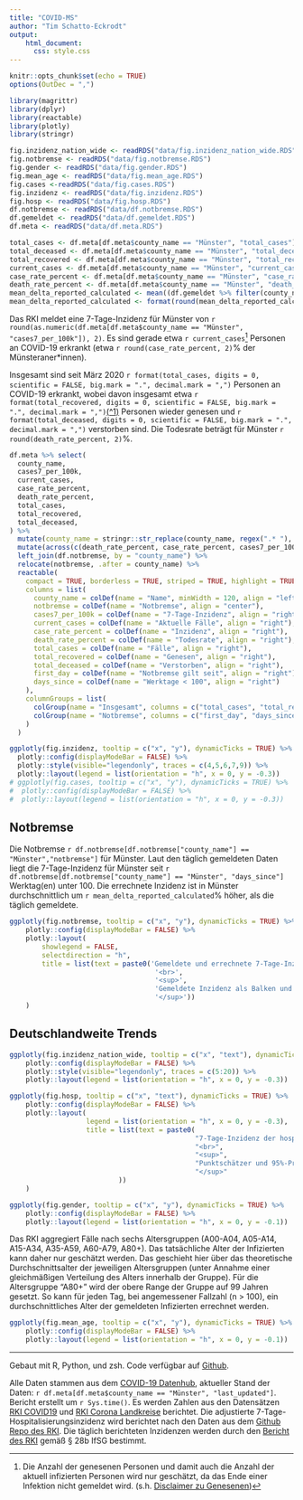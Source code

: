 ```yaml
---
title: "COVID-MS"
author: "Tim Schatto-Eckrodt"
output: 
    html_document:
      css: style.css
---
```


```r
knitr::opts_chunk$set(echo = TRUE)
options(OutDec = ",")

library(magrittr)
library(dplyr)
library(reactable)
library(plotly)
library(stringr)

fig.inzidenz_nation_wide <- readRDS("data/fig.inzidenz_nation_wide.RDS")
fig.notbremse <- readRDS("data/fig.notbremse.RDS")
fig.gender <- readRDS("data/fig.gender.RDS")
fig.mean_age <- readRDS("data/fig.mean_age.RDS")
fig.cases <-readRDS("data/fig.cases.RDS")
fig.inzidenz <- readRDS("data/fig.inzidenz.RDS")
fig.hosp <- readRDS("data/fig.hosp.RDS")
df.notbremse <- readRDS("data/df.notbremse.RDS")
df.gemeldet <- readRDS("data/df.gemeldet.RDS")
df.meta <- readRDS("data/df.meta.RDS")

total_cases <- df.meta[df.meta$county_name == "Münster", "total_cases"]
total_deceased <- df.meta[df.meta$county_name == "Münster", "total_deceased"]
total_recovered <- df.meta[df.meta$county_name == "Münster", "total_recovered"]
current_cases <- df.meta[df.meta$county_name == "Münster", "current_cases"]
case_rate_percent <- df.meta[df.meta$county_name == "Münster", "case_rate_percent"]
death_rate_percent <- df.meta[df.meta$county_name == "Münster", "death_rate_percent"]
mean_delta_reported_calculated <- mean((df.gemeldet %>% filter(county_name == "Münster", !is.na(i_reported)) %>% mutate(delta_p = (i_calculated-i_reported)/i_reported))$delta_p)
mean_delta_reported_calculated <- format(round(mean_delta_reported_calculated*100, 2), nsmall = 2)

```

Das RKI meldet eine 7-Tage-Inzidenz für Münster von ```r round(as.numeric(df.meta[df.meta$county_name == "Münster", "cases7_per_100k"]), 2)```. Es sind gerade etwa ```r current_cases```[^note_estimated] Personen an COVID-19 erkrankt (etwa ```r round(case_rate_percent, 2)```% der Münsteraner*innen).

Insgesamt sind seit März 2020 ```r format(total_cases, digits = 0, scientific = FALSE, big.mark = ".", decimal.mark = ",")``` Personen an COVID-19 erkrankt, wobei davon insgesamt etwa ```r format(total_recovered, digits = 0, scientific = FALSE, big.mark = ".", decimal.mark = ",")```[\(^1\)](#fn1) Personen wieder genesen und ```r format(total_deceased, digits = 0, scientific = FALSE, big.mark = ".", decimal.mark = ",")``` verstorben sind. Die Todesrate beträgt für Münster ```r round(death_rate_percent, 2)```%.

```r

df.meta %>% select(
  county_name, 
  cases7_per_100k, 
  current_cases,
  case_rate_percent,
  death_rate_percent,
  total_cases, 
  total_recovered, 
  total_deceased,
) %>% 
  mutate(county_name = stringr::str_replace(county_name, regex(".* "), "")) %>% 
  mutate(across(c(death_rate_percent, case_rate_percent, cases7_per_100k), ~ format(round(.x, 2), nsmall = 2))) %>% 
  left_join(df.notbremse, by = "county_name") %>% 
  relocate(notbremse, .after = county_name) %>% 
  reactable(
    compact = TRUE, borderless = TRUE, striped = TRUE, highlight = TRUE,
    columns = list(
      county_name = colDef(name = "Name", minWidth = 120, align = "left"),
      notbremse = colDef(name = "Notbremse", align = "center"),
      cases7_per_100k = colDef(name = "7-Tage-Inzidenz", align = "right"),
      current_cases = colDef(name = "Aktuelle Fälle", align = "right"),
      case_rate_percent = colDef(name = "Inzidenz", align = "right"),
      death_rate_percent = colDef(name = "Todesrate", align = "right"),
      total_cases = colDef(name = "Fälle", align = "right"),
      total_recovered = colDef(name = "Genesen", align = "right"),
      total_deceased = colDef(name = "Verstorben", align = "right"),
      first_day = colDef(name = "Notbremse gilt seit", align = "right"),
      days_since = colDef(name = "Werktage < 100", align = "right")
    ),
    columnGroups = list(
      colGroup(name = "Insgesamt", columns = c("total_cases", "total_recovered", "total_deceased")),
      colGroup(name = "Notbremse", columns = c("first_day", "days_since"))
    )
  )
```

```r
ggplotly(fig.inzidenz, tooltip = c("x", "y"), dynamicTicks = TRUE) %>% 
  plotly::config(displayModeBar = FALSE) %>% 
  plotly::style(visible="legendonly", traces = c(4,5,6,7,9)) %>% 
  plotly::layout(legend = list(orientation = "h", x = 0, y = -0.3))
# ggplotly(fig.cases, tooltip = c("x", "y"), dynamicTicks = TRUE) %>% 
#  plotly::config(displayModeBar = FALSE) %>% 
#  plotly::layout(legend = list(orientation = "h", x = 0, y = -0.3))
```

## Notbremse

Die Notbremse ```r df.notbremse[df.notbremse["county_name"] == "Münster","notbremse"]``` für Münster. Laut den täglich gemeldeten Daten liegt die 7-Tage-Inzidenz für Münster seit ```r df.notbremse[df.notbremse["county_name"] == "Münster", "days_since"]``` Werktag(en) unter 100. Die errechnete Inzidenz ist in Münster durchschnittlich um ```r mean_delta_reported_calculated```% höher, als die täglich gemeldete.

```r
ggplotly(fig.notbremse, tooltip = c("x", "y"), dynamicTicks = TRUE) %>% 
    plotly::config(displayModeBar = FALSE) %>% 
    plotly::layout(
        showlegend = FALSE,
        selectdirection = "h",
        title = list(text = paste0('Gemeldete und errechnete 7-Tage-Inzidenz für Münster',
                                    '<br>',
                                    '<sup>',
                                    'Gemeldete Inzidenz als Balken und und errechnete Inzidenz als Rauten',
                                    '</sup>'))
    )
```

## Deutschlandweite Trends

```r
ggplotly(fig.inzidenz_nation_wide, tooltip = c("x", "text"), dynamicTicks = TRUE) %>% 
    plotly::config(displayModeBar = FALSE) %>% 
    plotly::style(visible="legendonly", traces = c(5:20)) %>% 
    plotly::layout(legend = list(orientation = "h", x = 0, y = -0.3))
```

```r
ggplotly(fig.hosp, tooltip = c("x", "text"), dynamicTicks = TRUE) %>% 
    plotly::config(displayModeBar = FALSE) %>% 
    plotly::layout(
                   legend = list(orientation = "h", x = 0, y = -0.3),
                   title = list(text = paste0(
                                              "7-Tage-Inzidenz der hospitalisierten COVID-19-Fälle",
                                              "<br>",
                                              "<sup>",
                                              "Punktschätzer und 95%-Prädiktionsintervall der adjustierten 7-Tage-Hospitalisierungsinzidenz in blau",
                                              "</sup>"
                           ))
    )
```

```r
ggplotly(fig.gender, tooltip = c("x", "y"), dynamicTicks = TRUE) %>% 
    plotly::config(displayModeBar = FALSE) %>% 
    plotly::layout(legend = list(orientation = "h", x = 0, y = -0.1))
```
Das RKI aggregiert Fälle nach sechs Altersgruppen (A00-A04, A05-A14, A15-A34, A35-A59, A60-A79, A80+). Das tatsächliche Alter der Infizierten kann daher nur geschätzt werden. Das geschieht hier über das theoretische Durchschnittsalter der jeweiligen Altersgruppen (unter Annahme einer gleichmäßigen Verteilung des Alters innerhalb der Gruppe). Für die Altersgruppe "A80+" wird der obere Range der Gruppe auf 99 Jahren gesetzt. So kann für jeden Tag, bei angemessener Fallzahl (n > 100), ein durchschnittliches Alter der gemeldeten Infizierten errechnet werden.

```r
ggplotly(fig.mean_age, tooltip = c("x", "y"), dynamicTicks = TRUE) %>% 
    plotly::config(displayModeBar = FALSE) %>% 
    plotly::layout(legend = list(orientation = "h", x = 0, y = -0.1))
```

<hr>

Gebaut mit R, Python, und zsh. Code verfügbar auf [Github](https://github.com/Kudusch/covid-ms/).

Alle Daten stammen aus dem [COVID-19 Datenhub](https://npgeo-corona-npgeo-de.hub.arcgis.com), aktueller Stand der Daten: `r df.meta[df.meta$county_name == "Münster", "last_updated"]`. Bericht erstellt um `r Sys.time()`. Es werden Zahlen aus den Datensätzen [RKI COVID19](https://npgeo-corona-npgeo-de.hub.arcgis.com/datasets/dd4580c810204019a7b8eb3e0b329dd6_0) und [RKI Corona Landkreise](https://npgeo-corona-npgeo-de.hub.arcgis.com/datasets/917fc37a709542548cc3be077a786c17_0) berichtet. Die adjustierte 7-Tage-Hospitalisierungsinzidenz wird berichtet nach den Daten aus dem [Github Repo des RKI](https://github.com/robert-koch-institut/COVID-19-Hospitalisierungen_in_Deutschland/blob/master/Aktuell_Deutschland_adjustierte-COVID-19-Hospitalisierungen.csv). Die täglich berichteten Inzidenzen werden durch den [Bericht des RKI](https://www.rki.de/DE/Content/InfAZ/N/Neuartiges_Coronavirus/Daten/Fallzahlen_Kum_Tab.xlsx) gemäß § 28b IfSG bestimmt. 

[^note_estimated]: Die Anzahl der genesenen Personen und damit auch die Anzahl der aktuell infizierten Personen wird nur geschätzt, da das Ende einer Infektion nicht gemeldet wird. (s.h. [Disclaimer zu Genesenen](https://www.arcgis.com/home/item.html?id=f10774f1c63e40168479a1feb6c7ca74))
